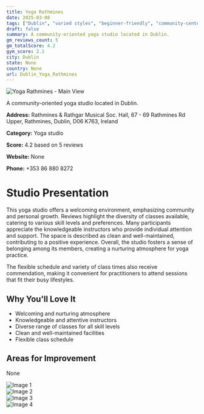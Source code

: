 ```yaml
---
title: Yoga Rathmines
date: 2025-03-08
tags: ["Dublin", "varied styles", "beginner-friendly", "community-centered", "clean facilities", "Dublin"]  
draft: false
summary: A community-oriented yoga studio located in Dublin.
gm_reviews_count: 5
gm_totalScore: 4.2
gym_score: 2.1
city: Dublin
state: None
country: None
url: Dublin_Yoga_Rathmines
---
```


<div className="aspect-[16/9] relative my-8">
  <img 
    src="https://lh5.googleusercontent.com/p/AF1QipMcgx67t-zafF_H3oga4bETM4b7un9HdnN5HN4I=w1920-h1080-k-no"
    alt="Yoga Rathmines - Main View"
    className="object-cover absolute inset-0 w-full h-full rounded-lg"
  />
</div>

A community-oriented yoga studio located in Dublin.

**Address:** Rathmines & Rathgar Musical Soc. Hall, 67 - 69 Rathmines Rd Upper, Rathmines, Dublin, D06 K763, Ireland

**Category:** Yoga studio

**Score:** 4.2 based on 5 reviews

**Website:** None

**Phone:** +353 86 880 8272

# Studio Presentation

This yoga studio offers a welcoming environment, emphasizing community and personal growth. Reviews highlight the diversity of classes available, catering to various skill levels and preferences. Many participants appreciate the knowledgeable instructors who provide individual attention and support. The space is described as clean and well-maintained, contributing to a positive experience. Overall, the studio fosters a sense of belonging among its members, creating a nurturing atmosphere for yoga practice.

The flexible schedule and variety of class times also receive commendation, making it convenient for practitioners to attend sessions that fit their busy lifestyles.

## Why You'll Love It

- Welcoming and nurturing atmosphere
- Knowledgeable and attentive instructors
- Diverse range of classes for all skill levels
- Clean and well-maintained facilities
- Flexible class schedule

## Areas for Improvement

None

<div className="grid grid-cols-1 xl:grid-cols-2 gap-4 my-8">
<div className="aspect-[4/3] relative"><img src="https://lh5.googleusercontent.com/p/AF1QipPR8pCg9E0lSg72iQF0B8yED_dwU4py2vjjB8PI=w1920-h1080-k-no" alt="Image 1" className="object-cover absolute inset-0 w-full h-full rounded-lg" /></div>
<div className="aspect-[4/3] relative"><img src="https://lh5.googleusercontent.com/p/AF1QipO4zXsr1CwnTwUaOloV-lLqnIVkJZlzu6CUsELx=w1920-h1080-k-no" alt="Image 2" className="object-cover absolute inset-0 w-full h-full rounded-lg" /></div>
<div className="aspect-[4/3] relative"><img src="https://lh5.googleusercontent.com/p/AF1QipNRJ-ZlPiJbJN5fm30vY1ZHKh-NVMKqw57TksBv=w1920-h1080-k-no" alt="Image 3" className="object-cover absolute inset-0 w-full h-full rounded-lg" /></div>
<div className="aspect-[4/3] relative"><img src="https://lh5.googleusercontent.com/p/AF1QipMn5u7gHXyARvFxXG3IHQmkNkIDW-5goBy58Xxr=w1920-h1080-k-no" alt="Image 4" className="object-cover absolute inset-0 w-full h-full rounded-lg" /></div>
</div>